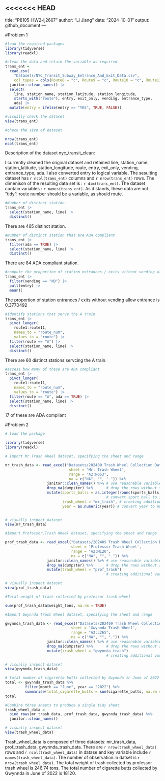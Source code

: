 <<<<<<< HEAD
---
title: "P8105-HW2-lj2607"
author: "Li Jiang"
date: "2024-10-01"
output: github_document
---

#Problem 1

```r
#load the required packages
library(tidyverse)
library(readxl)
```

```r
#clean the data and retain the variable as required 
trans_ent = 
  read_csv(
    "Datasets/NYC_Transit_Subway_Entrance_And_Exit_Data.csv",
    col_types = cols(Route8 = "c", Route9 = "c", Route10 = "c", Route11 = "c")) |> 
  janitor::clean_names() |> 
  select(
    line, station_name, station_latitude, station_longitude, 
    starts_with("route"), entry, exit_only, vending, entrance_type, 
    ada) |> 
  mutate(entry = ifelse(entry == "YES", TRUE, FALSE))

#visually check the dataset
view(trans_ent)
```

```r
#check the size of dataset

nrow(trans_ent)
ncol(trans_ent)
```

Description of the dataset nyc_transit_clean:

I currently cleaned the original dataset and retained line, station_name, station_latitude, station_longitude, route, entry, exit_only, vending, entrance_type, ada. I also converted entry to logical variable. The sesulting dataset has `r ncol(trans_ent)` columns and `r nrow(trans_ent)` rows. The dimenison of the resulting data set is : `r dim(trans_ent)`. The dataset contain variables : `r names(trans_ent)`. As it stands, these data are not "tidy": route number should be a variable, as should route.

```r
#Number of distinct station
trans_ent |> 
  select(station_name, line) |> 
  distinct()
```
There are 465 distinct station.

```r
#Number of distinct station that are ADA compliant
trans_ent |> 
  filter(ada == TRUE) |> 
  select(station_name, line) |> 
  distinct()
```
There are 84 ADA compliant station.

```r
#compute the proportion of station entrances / exits without vending allow entrance
trans_ent |> 
  filter(vending == "NO") |> 
  pull(entry) |> 
  mean()
```
The proportion of station entrances / exits without vending allow entrance is 0.3770492


```r
#identify stations that serve the A train
trans_ent |> 
  pivot_longer(
    route1:route11,
    names_to = "route_num",
    values_to = "route") |> 
  filter(route == "A") |> 
  select(station_name, line) |> 
  distinct()
```

There are 60 distinct stations servcing the A train.

```r
#assess how many of these are ADA compliant
trans_ent |> 
  pivot_longer(
    route1:route11,
    names_to = "route_num",
    values_to = "route") |> 
  filter(route == "A", ada == TRUE) |> 
  select(station_name, line) |> 
  distinct()
```

17 of these are ADA compliant


#Problem 2

```r
# load the package

library(tidyverse)
library(readxl)

# Import Mr.Trash Wheel dataset, specifying the sheet and range

mr_trash_data <- read_excel("Datasets/202409 Trash Wheel Collection Data.xlsx",
                             sheet = 'Mr. Trash Wheel',
                             range = "A2:N653",
                             na = c("NA", "", ".")) %>% 
                   janitor::clean_names() %>% # use reasonable variable names
                   drop_na(dumpster) %>%      # drop the rows without specific dumpster                                                           information
                   mutate(sports_balls = as.integer(round(sports_balls,digits = 0)),
                                              # convert sport ball to integer variable
                          trash_wheel = "mr_trash", # creating additional variable recording                                                            trash_wheel           
                          year = as.numeric(year)) # convert year to numerical variable
                                             

# visually inspect dataset
view(mr_trash_data)
```

```r
#Import Professor.Trash Wheel dataset, specifying the sheet and range

prof_trash_data <- read_excel("Datasets/202409 Trash Wheel Collection Data.xlsx",
                              sheet = 'Professor Trash Wheel',
                              range = "A2:M120",
                              na = c("NA", "", ".")) %>% 
                   janitor::clean_names() %>% # use reasonable variable names
                   drop_na(dumpster) %>%      # drop the rows without specific dumpster                                                           information
                   mutate(trash_wheel = "prof_trash") 
                                              # creating additional variable recording trash_wheel        

# visually inspect dataset
view(prof_trash_data)

#Total weight of trash collected by professor trash wheel

sum(prof_trash_data$weight_tons, na.rm = TRUE)
```

```r
#Import Gwynnda Trash Wheel dataset, specifying the sheet and range

gwynnda_trash_data <- read_excel("Datasets/202409 Trash Wheel Collection Data.xlsx",
                              sheet = 'Gwynnda Trash Wheel',
                              range = "A2:L265",
                              na = c("NA", "", ".")) %>% 
                   janitor::clean_names() %>% # use reasonable variable names
                   drop_na(dumpster) %>%      # drop the rows without specific dumpster                                                           information
                   mutate(trash_wheel = "gwynnda_trash") 
                                              # creating additional variable recording trash_wheel        

# visually inspect dataset
view(gwynnda_trash_data)

# total number of cigarette butts collected by Gwynnda in June of 2022
total <- gwynnda_trash_data %>%
         filter(month == "June", year == "2022") %>%
         summarise(total_cigarette_butts = sum(cigarette_butts, na.rm = TRUE))
total
```

```r
#Combine three sheets to produce a single tidy sheet
trash_wheel_data = 
  bind_rows(mr_trash_data, prof_trash_data, gwynnda_trash_data) %>% 
  janitor::clean_names()

# visually inspect dataset
view(trash_wheel_data)
```

Trash_wheel_data is composed of three datasets: mr_trash_data, prof_trash_data, gwynnda_trash_data. There are `r nrow(trash_wheel_data)` rows and `r ncol(trash_wheel_data)` in datase and key variable include `r names(trash_wheel_data)`. The number of observation in datset is `r nrow(trash_wheel_data)`. The total weight of trash collected by professor trash wheel is 246.74 tons. The total number of cigarette butts collected by Gwynnda in June of 2022 is 18120.

